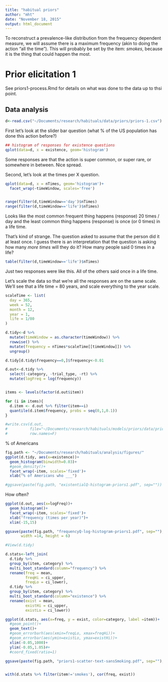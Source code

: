 ```yaml
---
title: "habitual priors"
author: "mht"
date: "November 18, 2015"
output: html_document
---
```



To reconstruct a prevalence-like distribution from the frequency dependent measure, 
we will assume there is a maximum frequency (akin to doing the action "all the time").
This will probably be set by the item: *smokes*, because it is the thing that could happen the most. 


# Prior elicitation 1

See priors1-process.Rmd for details on what was done to the data up to thsi point.

## Data analysis

```r
d<-read.csv("~/Documents/research/habituals/data/priors/priors-1.csv")
```

First let's look at the slider bar question (what % of the US population has done this action before?)

```r
## histogram of responses for existence questions
qplot(data=d, x = existence, geom='histogram')
```

Some responses are that the action is super common, or super rare, or somewhere in between. Nice spread.

Second, let's look at the times per X question.

```r
qplot(data=d, x = nTimes, geom='histogram')+
  facet_wrap(~timeWindow, scales='free')


range(filter(d,timeWindow=='day')$nTimes)
range(filter(d,timeWindow=='life')$nTimes)
```

Looks like the most common frequent thing happens (response) 20 times / day and the least common thing happens (response) is once (or 0 times) in a life time.

That's kind of strange. The question asked to assume that the person did it at least once. I guess there is an interpretation that the question is asking how many *more times* will they do it? How many people said 0 times in a life?

```r
table(filter(d,timeWindow=='life')$nTimes)
```

Just two responses were like this. All of the others said once in a life time. 

Let's scale the data so that we're all the responses are on the same scale.
We'll see that a life time = 80 years, and scale everything to the year scale.


```r
scaleTime <- list(
  day = 365,
  week = 52,
  month = 12,
  year = 1,
  life = 1/80
)

d.tidy<-d %>% 
  mutate(timeWindow = as.character(timeWindow)) %>%
  rowwise() %>%
  mutate(frequency = nTimes*scaleTime[[timeWindow]]) %>%
  ungroup()

d.tidy[d.tidy$frequency==0,]$frequency<-0.01

d.out<-d.tidy %>% 
  select(-category, -trial_type, -rt) %>%
  mutate(logFreq = log(frequency))


items <- levels(factor(d.out$item))

for (i in items){
  d.item <- d.out %>% filter(item==i)
  quantile(d.item$frequency, probs = seq(0,1,0.1))
}

#write.csv(d.out, 
#          file="~/Documents/research/habituals/models/priors/data/prior1.csv",
#          row.names=F)
```


% of Americans 
```r
fig.path <- "~/Documents/research/habituals/analysis/figures/"
ggplot(d.tidy, aes(x=existence))+
  geom_histogram(binwidth=0.03)+
  #geom_density()+
  facet_wrap(~item, scales='fixed')+
  xlab("% of Americans who ___")

#ggsave(paste(fig.path, "existentialQ-histogram-priors1.pdf", sep=""))
```

How often?

```r
ggplot(d.out, aes(x=logFreq))+
  geom_histogram()+
  facet_wrap(~item, scales='fixed')+
  xlab("frequency (times per year)")+
  xlim(-15,15)

ggsave(paste(fig.path, "frequencyQ-log-histogram-priors1.pdf", sep=""),
       width =14, height = 6)

#View(d.tidy)

```



```r

d.stats<-left_join(
  d.tidy %>% 
  group_by(item, category) %>%
  multi_boot_standard(column="frequency") %>%
  rename(freq = mean,
         freqHi = ci_upper,
         freqLo = ci_lower),
  d.tidy %>% 
  group_by(item, category) %>%
  multi_boot_standard(column="existence") %>%
  rename(exist = mean,
         existHi = ci_upper,
         existLo = ci_lower))

ggplot(d.stats, aes(x=freq, y = exist, color=category, label =item))+
  #geom_point()+
  geom_text()+
  #geom_errorbarh(aes(xmin=freqLo, xmax=freqHi))+
  #geom_errorbar(aes(ymin=existLo, ymax=existHi))+
  xlim(-0.05,1000)+
  ylim(-0.05,1.05)#+
  #coord_fixed(ratio=1)

ggsave(paste(fig.path, "priors1-scatter-text-sansSmoking.pdf", sep=""), width = 18, height =10)


with(d.stats %>% filter(item!='smokes'), cor(freq, exist))


```